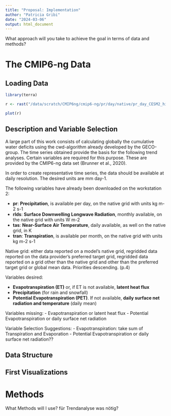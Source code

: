 ```yaml
---
title: "Proposal: Implementation"
author: "Patricia Gribi"
date: "2024-03-06"
output: html_document
---
```


What approach will you take to achieve the goal in terms of data and methods?

# The CMIP6-ng Data

## Loading Data


```r

library(terra)

r <- rast("/data/scratch/CMIP6ng/cmip6-ng/pr/day/native/pr_day_CESM2_historical_r1i1p1f1_native.nc", lyrs = "pr_1")

plot(r)

```

## Description and Variable Selection

A large part of this work consists of calculating globally the cumulative water 
deficits using the cwd-algorithm already developed by the GECO-group. The time 
series obtained provide the basis for the following trend analyses.
Certain variables are required for this purpose. These are provided by the 
CMIP6-ng data set (Brunner et al., 2020).

In order to create representative time series, the data should be available at 
daily resolution. The desired units are mm day-1.


The following variables have already been downloaded on the workstation 2: 

- **pr**: **Precipitation**, is available per day, on the native grid with units 
kg m-2 s-1
- **rlds**: **Surface Downwelling Longwave Radiation**, monthly available, on 
the native grid with units W m-2
- **tas**: **Near-Surface Air Temperature**, daily available, as well on the 
native grid, in K
- **tran**: **Transpiration**, is available per month, on the native grid with 
units kg m-2 s-1

Native grid: either data reported on a model's native grid, regridded data
reported on the data provider's preferred target grid, regridded data reported 
on a grid other than the native grid and other than the preferred target grid
or global mean data. Priorities descending. (p.4)


Variables desired:

- **Evapotranspiration (ET)** or, if ET is not available, **latent heat flux**
- **Precipitation** (for rain and snowfall)
- **Potential Evapotranspiration (PET)**. If not available, **daily surface net
radiation and temperature** (daily mean)


Variables missing:
- Evapotranspiration or latent heat flux
- Potential Evapotranspiration or daily surface net radiation


Variable Selection Suggestions: 
- Evapotranspiration: take sum of Transpiration and Evaporation
- Potential Evapotranspiration or daily surface net radiation??



## Data Structure 

## First Visualizations


# Methods

What Methods will I use?
für Trendanalyse was nötig?




